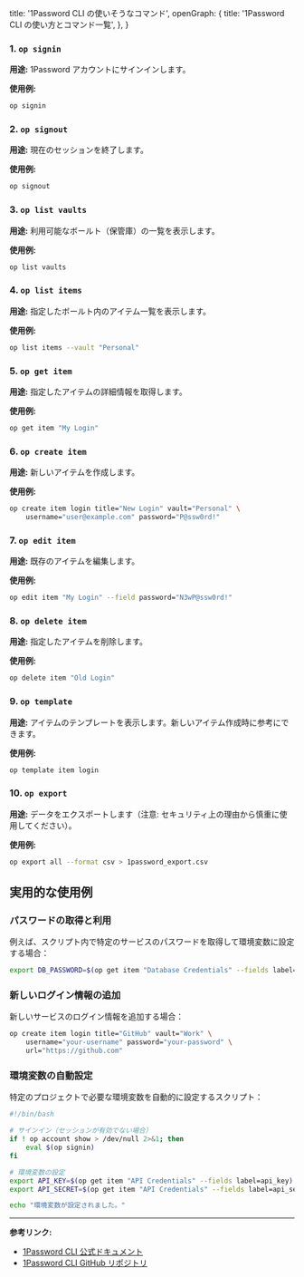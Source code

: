   title: '1Password CLI の使いそうなコマンド',
  openGraph: {
    title: '1Password CLI の使い方とコマンド一覧',
  },
}

### 1. `op signin`

**用途:** 1Password アカウントにサインインします。

**使用例:**
```bash
op signin
```

### 2. `op signout`

**用途:** 現在のセッションを終了します。

**使用例:**
```bash
op signout
```

### 3. `op list vaults`

**用途:** 利用可能なボールト（保管庫）の一覧を表示します。

**使用例:**
```bash
op list vaults
```

### 4. `op list items`

**用途:** 指定したボールト内のアイテム一覧を表示します。

**使用例:**
```bash
op list items --vault "Personal"
```

### 5. `op get item`

**用途:** 指定したアイテムの詳細情報を取得します。

**使用例:**
```bash
op get item "My Login"
```

### 6. `op create item`

**用途:** 新しいアイテムを作成します。

**使用例:**
```bash
op create item login title="New Login" vault="Personal" \
    username="user@example.com" password="P@ssw0rd!"
```

### 7. `op edit item`

**用途:** 既存のアイテムを編集します。

**使用例:**
```bash
op edit item "My Login" --field password="N3wP@ssw0rd!"
```

### 8. `op delete item`

**用途:** 指定したアイテムを削除します。

**使用例:**
```bash
op delete item "Old Login"
```

### 9. `op template`

**用途:** アイテムのテンプレートを表示します。新しいアイテム作成時に参考にできます。

**使用例:**
```bash
op template item login
```

### 10. `op export`

**用途:** データをエクスポートします（注意: セキュリティ上の理由から慎重に使用してください）。

**使用例:**
```bash
op export all --format csv > 1password_export.csv
```

## 実用的な使用例

### パスワードの取得と利用

例えば、スクリプト内で特定のサービスのパスワードを取得して環境変数に設定する場合：

```bash
export DB_PASSWORD=$(op get item "Database Credentials" --fields label=password)
```

### 新しいログイン情報の追加

新しいサービスのログイン情報を追加する場合：

```bash
op create item login title="GitHub" vault="Work" \
    username="your-username" password="your-password" \
    url="https://github.com"
```

### 環境変数の自動設定

特定のプロジェクトで必要な環境変数を自動的に設定するスクリプト：

```bash
#!/bin/bash

# サインイン（セッションが有効でない場合）
if ! op account show > /dev/null 2>&1; then
    eval $(op signin)
fi

# 環境変数の設定
export API_KEY=$(op get item "API Credentials" --fields label=api_key)
export API_SECRET=$(op get item "API Credentials" --fields label=api_secret)

echo "環境変数が設定されました。"
```

---

**参考リンク:**
- [1Password CLI 公式ドキュメント](https://support.1password.com/command-line/)
- [1Password CLI GitHub リポジトリ](https://github.com/1Password/op)
